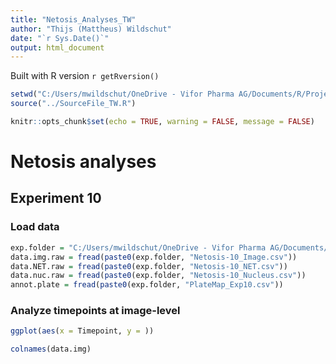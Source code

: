 ```yaml
---
title: "Netosis_Analyses_TW"
author: "Thijs (Mattheus) Wildschut"
date: "`r Sys.Date()`"
output: html_document
---
```


Built with R version `r getRversion()`

```r
setwd("C:/Users/mwildschut/OneDrive - Vifor Pharma AG/Documents/R/Projects/R_CSL-Vifor_TW/Netosis")
source("../SourceFile_TW.R")
```

```r
knitr::opts_chunk$set(echo = TRUE, warning = FALSE, message = FALSE)
```

# Netosis analyses

## Experiment 10

### Load data
```r
exp.folder = "C:/Users/mwildschut/OneDrive - Vifor Pharma AG/Documents/Incucyte/Netosis/Netosis_Exp10/Analyses/"
data.img.raw = fread(paste0(exp.folder, "Netosis-10_Image.csv"))
data.NET.raw = fread(paste0(exp.folder, "Netosis-10_NET.csv"))
data.nuc.raw = fread(paste0(exp.folder, "Netosis-10_Nucleus.csv"))
annot.plate = fread(paste0(exp.folder, "PlateMap_Exp10.csv"))
```

### Analyze timepoints at image-level
```r
ggplot(aes(x = Timepoint, y = ))

colnames(data.img)
```